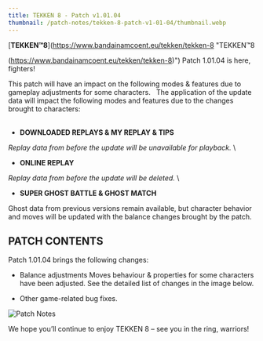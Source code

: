```yaml
---
title: TEKKEN 8 - Patch v1.01.04
thumbnail: /patch-notes/tekken-8-patch-v1-01-04/thumbnail.webp
---
```

[**TEKKEN™8**](https://www.bandainamcoent.eu/tekken/tekken-8 "TEKKEN™8

(https://www.bandainamcoent.eu/tekken/tekken-8)") Patch 1.01.04 is here, fighters!

This patch will have an impact on the following modes & features due to gameplay adjustments for some characters.   The application of the update data will impact the following modes and features due to the changes brought to characters:\
&#x20; &#x20;

* **DOWNLOADED REPLAYS & MY REPLAY & TIPS**

&#x20;*Replay data from before the update will be unavailable for playback.* \\

* **ONLINE REPLAY**

&#x20;*Replay data from before the update will be deleted.* \\

* **SUPER GHOST BATTLE & GHOST MATCH**

&#x20;Ghost data from previous versions remain available, but character behavior and moves will be updated with the balance changes brought by the patch.  &#x20;

## **PATCH CONTENTS**

Patch 1.01.04 brings the following changes:&#x20;

* Balance adjustments Moves behaviour & properties for some characters have been adjusted. See the detailed list of changes in the image below.

* Other game-related bug fixes.

![Patch Notes](/patch-notes/tekken-8-patch-v1-01-04/tekken8-patch-101-04-details.jpg)

&#x20;We hope you’ll continue to enjoy TEKKEN 8 – see you in the ring, warriors!
